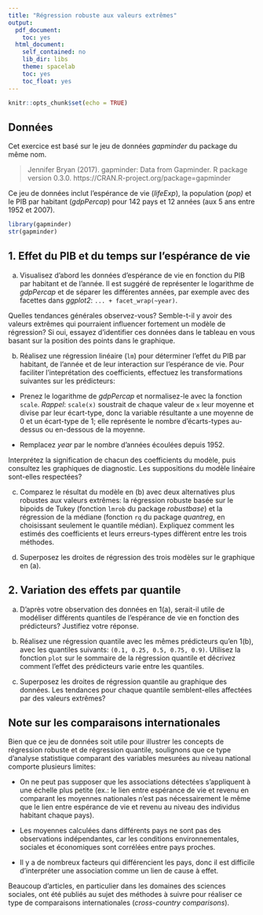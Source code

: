 ---
title: "Régression robuste aux valeurs extrêmes"
output:
  pdf_document:
    toc: yes
  html_document:
    self_contained: no
    lib_dir: libs
    theme: spacelab
    toc: yes
    toc_float: yes
---

```{r setup, include=FALSE}
knitr::opts_chunk$set(echo = TRUE)
```

## Données

Cet exercice est basé sur le jeu de données *gapminder* du package du même nom.

> Jennifer Bryan (2017). gapminder: Data from Gapminder. R package version 0.3.0. https://CRAN.R-project.org/package=gapminder

Ce jeu de données inclut l'espérance de vie (*lifeExp*), la population (*pop)* et le PIB par habitant (*gdpPercap*) pour 142 pays et 12 années (aux 5 ans entre 1952 et 2007).

```{r, warning = FALSE, message = FALSE}
library(gapminder)
str(gapminder)
```

## 1. Effet du PIB et du temps sur l'espérance de vie

a) Visualisez d'abord les données d'espérance de vie en fonction du PIB par habitant et de l'année. Il est suggéré de représenter le logarithme de *gdpPercap* et de séparer les différentes années, par exemple avec des facettes dans *ggplot2*: `... + facet_wrap(~year)`.

Quelles tendances générales observez-vous? Semble-t-il y avoir des valeurs extrêmes qui pourraient influencer fortement un modèle de régression? Si oui, essayez d'identifier ces données dans le tableau en vous basant sur la position des points dans le graphique. 

b) Réalisez une régression linéaire (`lm`) pour déterminer l'effet du PIB par habitant, de l'année et de leur interaction sur l'espérance de vie. Pour faciliter l'inteprétation des coefficients, effectuez les transformations suivantes sur les prédicteurs:

- Prenez le logarithme de *gdpPercap* et normalisez-le avec la fonction `scale`. *Rappel*: `scale(x)` soustrait de chaque valeur de `x` leur moyenne et divise par leur écart-type, donc la variable résultante a une moyenne de 0 et un écart-type de 1; elle représente le nombre d'écarts-types au-dessus ou en-dessous de la moyenne.

- Remplacez *year* par le nombre d'années écoulées depuis 1952.

Interprétez la signification de chacun des coefficients du modèle, puis consultez les graphiques de diagnostic. Les suppositions du modèle linéaire sont-elles respectées? 

c) Comparez le résultat du modèle en (b) avec deux alternatives plus robustes aux valeurs extrêmes: la régression robuste basée sur le bipoids de Tukey (fonction `lmrob` du package *robustbase*) et la régression de la médiane (fonction `rq` du package *quantreg*, en choisissant seulement le quantile médian). Expliquez comment les estimés des coefficients et leurs erreurs-types diffèrent entre les trois méthodes.

d) Superposez les droites de régression des trois modèles sur le graphique en (a). <!-- Avec `ggplot`, vous pouvez utiliser la fonction `geom_smooth` avec `method = "lm"` pour la régression linéaire et `method = "lmrob"` pour la régression robuste. Pour la régression de la médiane, vous pouvez utiliser `geom_quantile` tel que vu dans les notes. -->


## 2. Variation des effets par quantile

a) D'après votre observation des données en 1(a), serait-il utile de modéliser différents quantiles de l'espérance de vie en fonction des prédicteurs? Justifiez votre réponse. 

b) Réalisez une régression quantile avec les mêmes prédicteurs qu'en 1(b), avec les quantiles suivants: `(0.1, 0.25, 0.5, 0.75, 0.9)`. Utilisez la fonction `plot` sur le sommaire de la régression quantile et décrivez comment l'effet des prédicteurs varie entre les quantiles.

c) Superposez les droites de régression quantile au graphique des données. Les tendances pour chaque quantile semblent-elles affectées par des valeurs extrêmes?


## Note sur les comparaisons internationales

Bien que ce jeu de données soit utile pour illustrer les concepts de régression robuste et de régression quantile, soulignons que ce type d'analyse statistique comparant des variables mesurées au niveau national comporte plusieurs limites:

- On ne peut pas supposer que les associations détectées s'appliquent à une échelle plus petite (ex.: le lien entre espérance de vie et revenu en comparant les moyennes nationales n'est pas nécessairement le même que le lien entre espérance de vie et revenu au niveau des individus habitant chaque pays).

- Les moyennes calculées dans différents pays ne sont pas des observations indépendantes, car les conditions environnementales, sociales et économiques sont corrélées entre pays proches.

- Il y a de nombreux facteurs qui différencient les pays, donc il est difficile d'interpréter une association comme un lien de cause à effet.

Beaucoup d'articles, en particulier dans les domaines des sciences sociales, ont été publiés au sujet des méthodes à suivre pour réaliser ce type de comparaisons internationales (*cross-country comparisons*).







